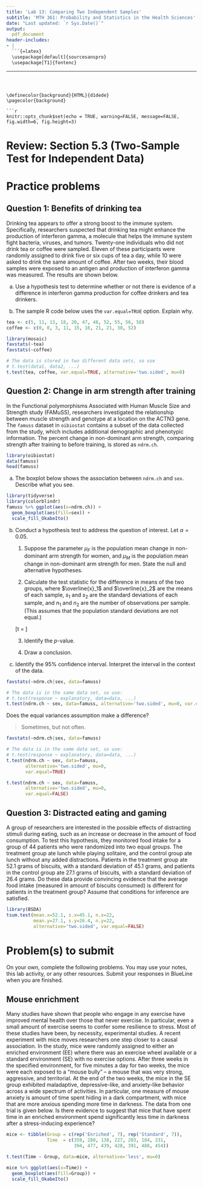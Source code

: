 ---
title: 'Lab 13: Comparing Two Independent Samples'
subtitle: 'MTH 361: Probability and Statistics in the Health Sciences'
date: "Last updated: `r Sys.Date()`"
output: 
  pdf_document
header-includes:
- |
  ```{=latex}
  \usepackage[default]{sourcesanspro}
  \usepackage[T1]{fontenc}
  ```
---


\definecolor{background}{HTML}{d1dede}
\pagecolor{background}

```{r setup, include=FALSE}
knitr::opts_chunk$set(echo = TRUE, warning=FALSE, message=FALSE, fig.width=6, fig.height=3)
```

# Review: Section 5.3 (Two-Sample Test for Independent Data)

\pagebreak

# Practice problems

## Question 1: Benefits of drinking tea

Drinking tea appears to offer a strong boost to the immune system. Specifically, researchers suspected that drinking tea might enhance the production of interferon gamma, a molecule that helps the immune system fight bacteria, viruses, and tumors. Twenty-one individuals who did not drink tea or coffee were sampled. Eleven of these participants were randomly assigned to drink five or six cups of tea a day, while 10 were asked to drink the same amount of coffee. After two weeks, their blood samples were exposed to an antigen and production of interferon gamma was measured. The results are shown below. 

a) Use a hypothesis test to determine whether or not there is evidence of a difference in interferon gamma production for coffee drinkers and tea drinkers. 

b) The sample R code below uses the `var.equal=TRUE` option. Explain why.

\vfill

```{r, echo=TRUE}
tea <- c(5, 11, 13, 18, 20, 47, 48, 52, 55, 56, 58) 
coffee <- c(0, 0, 3, 11, 15, 16, 21, 21, 38, 52)

library(mosaic)
favstats(~tea)
favstats(~coffee)

# The data is stored in two different data sets, so use
# t.test(data1, data2, ...)
t.test(tea, coffee, var.equal=TRUE, alternative='two.sided', mu=0)
```

\pagebreak

## Question 2: Change in arm strength after training

In the Functional polymorphisms Associated with Human Muscle Size and Strength study (FAMuSS), researchers investigated the relationship between muscle strength and genotype at a location on the ACTN3 gene. The `famuss` dataset in `oibiostat` contains a subset of the data collected from the study, which includes additional demographic and phenotypic information. The percent change in non-dominant arm strength, comparing strength after training to before training, is stored as `ndrm.ch`.

```{r}
library(oibiostat)
data(famuss)
head(famuss)
```

a) The boxplot below shows the association between `ndrm.ch` and `sex`. Describe what you see.

\vfill

```{r}
library(tidyverse)
library(colorblindr)
famuss %>% ggplot(aes(x=ndrm.ch)) +
  geom_boxplot(aes(fill=sex)) + 
  scale_fill_OkabeIto()
```

\pagebreak

b) Conduct a hypothesis test to address the question of interest. Let $\alpha = 0.05$.

    1. Suppose the parameter $\mu_F$ is the population mean change in non-dominant arm strength for women, and $\mu_M$ is the population mean change in non-dominant arm strength for men. State the null and alternative hypotheses.
    
    2. Calculate the test statistic for the difference in means of the two groups, where $\overline{x}_1$ and $\overline{x}_2$ are the means of each sample, $s_1$ and $s_2$ are the standard deviations of each sample, and $n_1$ and $n_2$ are the number of observations per sample. (This assumes that the population standard deviations are not equal.)
  
    \[t = \dfrac{(\overline{x}_1 - \overline{x}_2) - (\mu_1 - \mu_2)}{\sqrt{\dfrac{s_1^2}{n_1} + \dfrac{s_2^2}{n_2}}} \]
    
    3. Identify the $p$-value.
    
    4. Draw a conclusion.

\vfill

c) Identify the 95\% confidence interval. Interpret the interval in the context of the data.

\vfill

```{r}
favstats(~ndrm.ch|sex, data=famuss)

# The data is in the same data set, so use:
# t.test(response ~ explanatory, data=data, ...)
t.test(ndrm.ch ~ sex, data=famuss, alternative='two.sided', mu=0, var.equal=TRUE)
```

\pagebreak

Does the equal variances assumption make a difference?

> Sometimes, but not often.

```{r}
favstats(~ndrm.ch|sex, data=famuss)

# The data is in the same data set, so use:
# t.test(response ~ explanatory, data=data, ...)
t.test(ndrm.ch ~ sex, data=famuss, 
       alternative='two.sided', mu=0, 
       var.equal=TRUE)

t.test(ndrm.ch ~ sex, data=famuss, 
       alternative='two.sided', mu=0, 
       var.equal=FALSE)
```

\pagebreak

## Question 3: Distracted eating and gaming

A group of researchers are interested in the possible effects of distracting stimuli during eating, such as an increase or decrease in the amount of food consumption. To test this hypothesis, they monitored food intake for a group of 44 patients who were randomized into two equal groups. The treatment group ate lunch while playing solitaire, and the control group ate lunch without any added distractions. Patients in the treatment group ate 52.1 grams of biscuits, with a standard deviation of 45.1 grams, and patients in the control group ate 27.1 grams of biscuits, with a standard deviation of 26.4 grams. Do these data provide convincing evidence that the average food intake (measured in amount of biscuits consumed) is different for patients in the treatment group? Assume that conditions for inference are satisfied.

\vfill

```{r}
library(BSDA)
tsum.test(mean.x=52.1, s.x=45.1, n.x=22, 
          mean.y=27.1, s.y=26.4, n.y=22,
          alternative='two.sided', var.equal=FALSE)
```



\pagebreak

# Problem(s) to submit

On your own, complete the following problems. You may use your notes, this lab activity, or any other resources. Submit your responses in BlueLine when you are finished.

## Mouse enrichment

Many studies have shown that people who engage in any exercise have improved mental health over those that never exercise. In particular, even a small amount of exercise seems to confer some resilience to stress. Most of these studies have been, by necessity, experimental studies. A recent experiment with mice moves researchers one step closer to a causal association. In the study, mice were randomly assigned to either an enriched environment (EE) where there was an exercise wheel available or a standard environment (SE) with no exercise options. After three weeks in the specified environment, for five minutes a day for two weeks, the mice were each exposed to a “mouse bully” – a mouse that was very strong, aggressive, and territorial. At the end of the two weeks, the mice in the SE group exhibited maladaptive, depressive-like, and anxiety-like behavior across a wide spectrum of activities. In particular, one measure of mouse anxiety is amount of time spent hiding in a dark compartment, with mice that are more anxious spending more time in darkness. The data from one trial is given below. Is there evidence to suggest that mice that have spent time in an enriched environment spend significantly less time in darkness after a stress-inducing experience?

```{r, echo=FALSE}
mice <- tibble(Group = c(rep('Enriched', 7), rep('Standard', 7)),
               Time  = c(359, 280, 138, 227, 203, 184, 231, 
                         394, 477, 439, 428, 391, 488, 454))
```

```{r, fig.height=2}
t.test(Time ~ Group, data=mice, alternative='less', mu=0)

mice %>% ggplot(aes(x=Time)) +
  geom_boxplot(aes(fill=Group)) + 
  scale_fill_OkabeIto()
```
